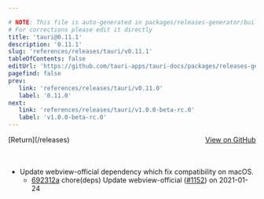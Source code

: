 ```yaml
---

# NOTE: This file is auto-generated in packages/releases-generator/build.ts
# For corrections please edit it directly
title: 'tauri@0.11.1'
description: '0.11.1'
slug: 'references/releases/tauri/v0.11.1'
tableOfContents: false
editUrl: 'https://github.com/tauri-apps/tauri-docs/packages/releases-generator/build.ts'
pagefind: false
prev:
   link: 'references/releases/tauri/v0.11.0'
   label: '0.11.0'
next:
   link: 'references/releases/tauri/v1.0.0-beta-rc.0'
   label: 'v1.0.0-beta-rc.0'
---
```


<div style="margin-bottom:3rem; display: flex; justify-content: space-between; align-items: center"><span>[Return](/releases)</span><span><a href="https://github.com/tauri-apps/tauri/releases/tag/tauri-v0.11.1">View on GitHub</a></span></div>

- Update webview-official dependency which fix compatibility on macOS.
  - [692312a](https://www.github.com/tauri-apps/tauri/commit/692312a0f51a05dd418d9cad553a695f3347b943) chore(deps) Update webview-official ([#1152](https://www.github.com/tauri-apps/tauri/pull/1152)) on 2021-01-24

